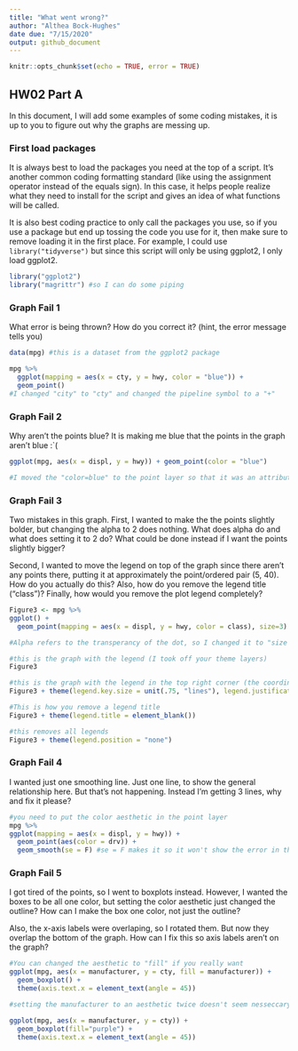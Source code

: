 ```yaml
---
title: "What went wrong?"
author: "Althea Bock-Hughes"
date due: "7/15/2020"
output: github_document
---
```


```r
knitr::opts_chunk$set(echo = TRUE, error = TRUE)
```

## HW02 Part A

In this document, I will add some examples of some coding mistakes, it is up to you to figure out why the graphs are messing up. 

### First load packages

It is always best to load the packages you need at the top of a script. It's another common coding formatting standard (like using the assignment operator instead of the equals sign). In this case, it helps people realize what they need to install for the script and gives an idea of what functions will be called. 

It is also best coding practice to only call the packages you use, so if you use a package but end up tossing the code you use for it, then make sure to remove loading it in the first place. For example, I could use `library("tidyverse")` but since this script will only be using ggplot2, I only load ggplot2.

```r
library("ggplot2")
library("magrittr") #so I can do some piping
```


### Graph Fail 1

What error is being thrown? How do you correct it? (hint, the error message tells you)

```r
data(mpg) #this is a dataset from the ggplot2 package

mpg %>% 
  ggplot(mapping = aes(x = cty, y = hwy, color = "blue")) +
  geom_point()
#I changed "city" to "cty" and changed the pipeline symbol to a "+" 

```


### Graph Fail 2
Why aren't the points blue? It is making me blue that the points in the graph aren't blue :`(
```r
ggplot(mpg, aes(x = displ, y = hwy)) + geom_point(color = "blue")

#I moved the "color=blue" to the point layer so that it was an attribute not an aesthetic

```



### Graph Fail 3
Two mistakes in this graph. First, I wanted to make the the points slightly bolder, but changing the alpha to 2 does nothing. What does alpha do and what does setting it to 2 do? What could be done instead if I want the points slightly bigger? 

Second, I wanted to move the legend on top of the graph since there aren't any points there, putting it at approximately the point/ordered pair (5, 40). How do you actually do this? Also, how do you remove the legend title ("class")? Finally, how would you remove the plot legend completely?
```r
Figure3 <- mpg %>% 
ggplot() + 
  geom_point(mapping = aes(x = displ, y = hwy, color = class), size=3) 

#Alpha refers to the transperancy of the dot, so I changed it to "size' and placed it outside of the aesthetic to make it an atribute 

#this is the graph with the legend (I took off your theme layers)
Figure3 

#this is the graph with the legend in the top right corner (the coordinates have to be 0-1), and you have to make the key smaller so the data isn't covered 
Figure3 + theme(legend.key.size = unit(.75, "lines"), legend.justification=c(1,1), legend.position=c(1,1))

#This is how you remove a legend title
Figure3 + theme(legend.title = element_blank())

#this removes all legends
Figure3 + theme(legend.position = "none")
```

### Graph Fail 4
I wanted just one smoothing line. Just one line, to show the general relationship here. But that's not happening. Instead I'm getting 3 lines, why and fix it please?

```r
#you need to put the color aesthetic in the point layer
mpg %>% 
ggplot(mapping = aes(x = displ, y = hwy)) + 
  geom_point(aes(color = drv)) + 
  geom_smooth(se = F) #se = F makes it so it won't show the error in the line of fit
```

### Graph Fail 5
I got tired of the points, so I went to boxplots instead. However, I wanted the boxes to be all one color, but setting the color aesthetic just changed the outline? How can I make the box one color, not just the outline? 

Also, the x-axis labels were overlaping, so I rotated them. But now they overlap the bottom of the graph. How can I fix this so axis labels aren't on the graph?


```r
#You can changed the aesthetic to "fill" if you really want
ggplot(mpg, aes(x = manufacturer, y = cty, fill = manufacturer)) + 
  geom_boxplot() + 
  theme(axis.text.x = element_text(angle = 45))

#setting the manufacturer to an aesthetic twice doesn't seem nesseccary so I'm making all the boxes the same color in atributes 

ggplot(mpg, aes(x = manufacturer, y = cty)) + 
  geom_boxplot(fill="purple") + 
  theme(axis.text.x = element_text(angle = 45))
```



